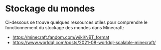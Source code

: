 # Stockage du mondes

Ci-dessous se trouve quelques ressources utiles pour comprendre le fonctionnement du stockage des mondes dans Minecraft:

* https://minecraft.fandom.com/wiki/NBT_format
* https://www.worldql.com/posts/2021-08-worldql-scalable-minecraft/